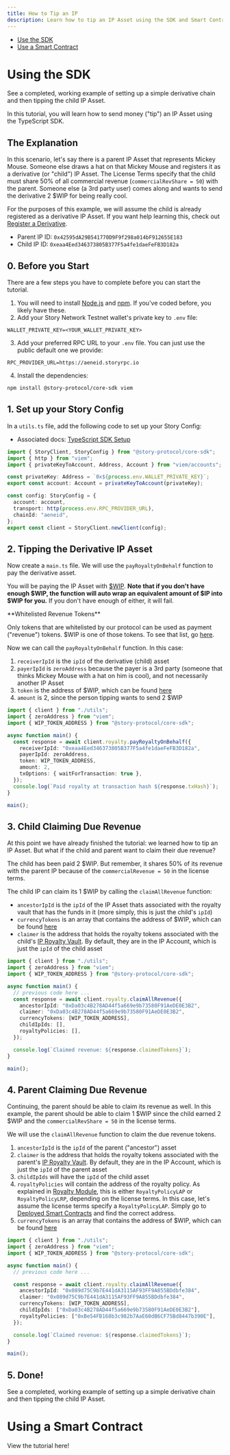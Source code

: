 ```yaml
---
title: How to Tip an IP
description: Learn how to tip an IP Asset using the SDK and Smart Contracts.
---
```


- [Use the SDK](#using-the-sdk)
- [Use a Smart Contract](#using-a-smart-contract)

# Using the SDK

<CardGroup cols={1}>
  <Card
    title="Completed Code"
    href="https://github.com/storyprotocol/typescript-tutorial/blob/main/scripts/registerDerivativeCommercial.ts"
    icon="thumbs-up"
    iconType="solid"
  >
    See a completed, working example of setting up a simple derivative chain and
    then tipping the child IP Asset.
  </Card>
</CardGroup>

In this tutorial, you will learn how to send money ("tip") an IP Asset using the TypeScript SDK.

## The Explanation

In this scenario, let's say there is a parent IP Asset that represents Mickey Mouse. Someone else draws a hat on that Mickey Mouse and registers it as a derivative (or "child") IP Asset. The License Terms specify that the child must share 50% of all commercial revenue (`commercialRevShare = 50`) with the parent. Someone else (a 3rd party user) comes along and wants to send the derivative 2 $WIP for being really cool.

For the purposes of this example, we will assume the child is already registered as a derivative IP Asset. If you want help learning this, check out [Register a Derivative](/developers/typescript-sdk/register-a-derivative).

- Parent IP ID: `0x42595dA29B541770D9F9f298a014bF912655E183`
- Child IP ID: `0xeaa4Eed346373805B377F5a4fe1daeFeFB3D182a`

## 0. Before you Start

There are a few steps you have to complete before you can start the tutorial.

1. You will need to install [Node.js](https://nodejs.org/en/download) and [npm](https://docs.npmjs.com/downloading-and-installing-node-js-and-npm). If you've coded before, you likely have these.
2. Add your Story Network Testnet wallet's private key to `.env` file:

```text env
WALLET_PRIVATE_KEY=<YOUR_WALLET_PRIVATE_KEY>
```

3. Add your preferred RPC URL to your `.env` file. You can just use the public default one we provide:

```text env
RPC_PROVIDER_URL=https://aeneid.storyrpc.io
```

4. Install the dependencies:

```bash Terminal
npm install @story-protocol/core-sdk viem
```

## 1. Set up your Story Config

In a `utils.ts` file, add the following code to set up your Story Config:

- Associated docs: [TypeScript SDK Setup](/developers/typescript-sdk/setup)

```typescript utils.ts
import { StoryClient, StoryConfig } from "@story-protocol/core-sdk";
import { http } from "viem";
import { privateKeyToAccount, Address, Account } from "viem/accounts";

const privateKey: Address = `0x${process.env.WALLET_PRIVATE_KEY}`;
export const account: Account = privateKeyToAccount(privateKey);

const config: StoryConfig = {
  account: account,
  transport: http(process.env.RPC_PROVIDER_URL),
  chainId: "aeneid",
};
export const client = StoryClient.newClient(config);
```

## 2. Tipping the Derivative IP Asset

Now create a `main.ts` file. We will use the `payRoyaltyOnBehalf` function to pay the derivative asset.

You will be paying the IP Asset with [$WIP](https://aeneid.storyscan.xyz/address/0x1514000000000000000000000000000000000000). **Note that if you don't have enough $WIP, the function will auto wrap an equivalent amount of $IP into $WIP for you.** If you don't have enough of either, it will fail.

<Note>
**Whitelisted Revenue Tokens**

Only tokens that are whitelisted by our protocol can be used as payment ("revenue") tokens. $WIP is one of those tokens. To see that list, go [here](/developers/deployed-smart-contracts).

</Note>

Now we can call the `payRoyaltyOnBehalf` function. In this case:

1. `receiverIpId` is the `ipId` of the derivative (child) asset
2. `payerIpId` is `zeroAddress` because the payer is a 3rd party (someone that thinks Mickey Mouse with a hat on him is cool), and not necessarily another IP Asset
3. `token` is the address of $WIP, which can be found [here](/developers/ip-royalty-vault#whitelisted-revenue-tokens)
4. `amount` is 2, since the person tipping wants to send 2 $WIP

```typescript main.ts
import { client } from "./utils";
import { zeroAddress } from "viem";
import { WIP_TOKEN_ADDRESS } from "@story-protocol/core-sdk";

async function main() {
  const response = await client.royalty.payRoyaltyOnBehalf({
    receiverIpId: "0xeaa4Eed346373805B377F5a4fe1daeFeFB3D182a",
    payerIpId: zeroAddress,
    token: WIP_TOKEN_ADDRESS,
    amount: 2,
    txOptions: { waitForTransaction: true },
  });
  console.log(`Paid royalty at transaction hash ${response.txHash}`);
}

main();
```

## 3. Child Claiming Due Revenue

At this point we have already finished the tutorial: we learned how to tip an IP Asset. But what if the child and parent want to claim their due revenue?

The child has been paid 2 $WIP. But remember, it shares 50% of its revenue with the parent IP because of the `commercialRevenue = 50` in the license terms.

The child IP can claim its 1 $WIP by calling the `claimAllRevenue` function:

- `ancestorIpId` is the `ipId` of the IP Asset thats associated with the royalty vault that has the funds in it (more simply, this is just the child's `ipId`)
- `currencyTokens` is an array that contains the address of $WIP, which can be found [here](/developers/ip-royalty-vault#whitelisted-revenue-tokens)
- `claimer` is the address that holds the royalty tokens associated with the child's [IP Royalty Vault](/developers/ip-royalty-vault). By default, they are in the IP Account, which is just the `ipId` of the child asset

```typescript main.ts
import { client } from "./utils";
import { zeroAddress } from "viem";
import { WIP_TOKEN_ADDRESS } from "@story-protocol/core-sdk";

async function main() {
  // previous code here ...
  const response = await client.royalty.claimAllRevenue({
    ancestorIpId: "0xDa03c4B278AD44f5a669e9b73580F91AeDE0E3B2",
    claimer: "0xDa03c4B278AD44f5a669e9b73580F91AeDE0E3B2",
    currencyTokens: [WIP_TOKEN_ADDRESS],
    childIpIds: [],
    royaltyPolicies: [],
  });

  console.log(`Claimed revenue: ${response.claimedTokens}`);
}

main();
```

## 4. Parent Claiming Due Revenue

Continuing, the parent should be able to claim its revenue as well. In this example, the parent should be able to claim 1 $WIP since the child earned 2 $WIP and the `commercialRevShare = 50` in the license terms.

We will use the `claimAllRevenue` function to claim the due revenue tokens.

1. `ancestorIpId` is the `ipId` of the parent ("ancestor") asset
2. `claimer` is the address that holds the royalty tokens associated with the parent's [IP Royalty Vault](/concepts/royalty-module/ip-royalty-vault). By default, they are in the IP Account, which is just the `ipId` of the parent asset
3. `childIpIds` will have the `ipId` of the child asset
4. `royaltyPolicies` will contain the address of the royalty policy. As explained in [Royalty Module](/concepts/royalty-module), this is either `RoyaltyPolicyLAP` or `RoyaltyPolicyLRP`, depending on the license terms. In this case, let's assume the license terms specify a `RoyaltyPolicyLAP`. Simply go to [Deployed Smart Contracts](/developers/deployed-smart-contracts) and find the correct address.
5. `currencyTokens` is an array that contains the address of $WIP, which can be found [here](/concepts/royalty-module/ip-royalty-vault#whitelisted-revenue-tokens)

```typescript main.ts
import { client } from "./utils";
import { zeroAddress } from "viem";
import { WIP_TOKEN_ADDRESS } from "@story-protocol/core-sdk";

async function main() {
  // previous code here ...

  const response = await client.royalty.claimAllRevenue({
    ancestorIpId: "0x089d75C9b7E441dA3115AF93FF9A855BDdbfe384",
    claimer: "0x089d75C9b7E441dA3115AF93FF9A855BDdbfe384",
    currencyTokens: [WIP_TOKEN_ADDRESS],
    childIpIds: ["0xDa03c4B278AD44f5a669e9b73580F91AeDE0E3B2"],
    royaltyPolicies: ["0xBe54FB168b3c982b7AaE60dB6CF75Bd8447b390E"],
  });

  console.log(`Claimed revenue: ${response.claimedTokens}`);
}

main();
```

## 5. Done!

<CardGroup cols={1}>
  <Card
    title="Completed Code"
    href="https://github.com/storyprotocol/typescript-tutorial/blob/main/scripts/registerDerivativeCommercial.ts"
    icon="thumbs-up"
    iconType="solid"
  >
    See a completed, working example of setting up a simple derivative chain and
    then tipping the child IP Asset.
  </Card>
</CardGroup>

# Using a Smart Contract

<CardGroup cols={1}>
  <Card
    title="Go to Smart Contract Tutorial"
    href="/developers/smart-contracts-guide/claiming-royalty"
    icon="home"
    iconType="solid"
  >
    View the tutorial here!
  </Card>
</CardGroup>
